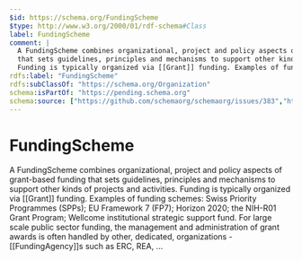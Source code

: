 ```yaml
---
$id: https://schema.org/FundingScheme
$type: http://www.w3.org/2000/01/rdf-schema#Class
label: FundingScheme
comment: |
  A FundingScheme combines organizational, project and policy aspects of grant-based funding
  that sets guidelines, principles and mechanisms to support other kinds of projects and activities.
  Funding is typically organized via [[Grant]] funding. Examples of funding schemes: Swiss Priority Programmes (SPPs); EU Framework 7 (FP7); Horizon 2020; the NIH-R01 Grant Program; Wellcome institutional strategic support fund. For large scale public sector funding, the management and administration of grant awards is often handled by other, dedicated, organizations - [[FundingAgency]]s such as ERC, REA, ...
rdfs:label: "FundingScheme"
rdfs:subClassOf: "https://schema.org/Organization"
schema:isPartOf: "https://pending.schema.org"
schema:source: ["https://github.com/schemaorg/schemaorg/issues/383","https://schema.org/docs/collab/FundInfoCollab"]
---
```


# FundingScheme

A FundingScheme combines organizational, project and policy aspects of grant-based funding
    that sets guidelines, principles and mechanisms to support other kinds of projects and activities.
    Funding is typically organized via [[Grant]] funding. Examples of funding schemes: Swiss Priority Programmes (SPPs); EU Framework 7 (FP7); Horizon 2020; the NIH-R01 Grant Program; Wellcome institutional strategic support fund. For large scale public sector funding, the management and administration of grant awards is often handled by other, dedicated, organizations - [[FundingAgency]]s such as ERC, REA, ...

